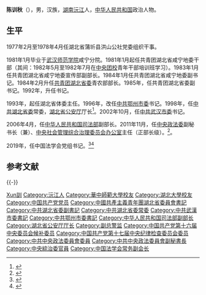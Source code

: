 '''陈训秋'''（{{bd|1955年|10月||catIdx=}}），男，汉族，[[湖南|湖南]][[沅江|沅江]]人，[[中华人民共和国|中华人民共和国]]政治人物。

== 生平 ==
1977年2月至1978年4月任湖北省蒲圻县洪山公社党委组织干事。

1981年1月毕业于[[武汉师范学院|武汉师范学院]]咸宁分院。1981年1月起任共青团湖北省咸宁地委干部（其间：1982年5月至1982年7月在[[中央团校|中央团校]]青年干部培训班学习）。1983年1月任共青团湖北省咸宁地委宣传部副部长。1984年1月任共青团湖北省咸宁地委副书记。1984年2月升任[[共青团湖北省委|共青团湖北省委]]青农部部长。1985年，任共青团湖北省委副书记。1992年，升任书记。

1993年，起任湖北省体委主任。1996年，改任[[中共鄂州市委|中共鄂州市委]]书记。1998年，任[[中共湖北省委|中共湖北省委]]常委，[[湖北省公安厅|湖北省公安厅]]厅长<ref>{{cite news|title=湖北省公安厅厅长陈训秋强调完善干警淘汰制|url=http://news.sina.com.cn/c/275124.html|accessdate=2012-02-19|newspaper=新浪网|archive-date=2019-01-08|archive-url=https://web.archive.org/web/20190108201111/http://news.sina.com.cn/c/275124.html|dead-url=no}}</ref>。2002年10月，任[[中共武汉市委|中共武汉市委]]书记。

2006年4月，任[[中华人民共和国司法部|中华人民共和国司法部]]副部长。2011年11月，任[[中央政法委|中央政法委]]副秘书长（兼）、[[中央社会管理综合治理委员会办公室|中央社会管理综合治理委员会办公室]]主任（正部长级）。<ref>{{cite web|title=原司法部党组副书记陈训秋接替陈冀平任中央综治办主任|url=http://politics.people.com.cn/GB/41223/16274700.html|publisher=人民网|accessdate=2012-02-19|archive-date=2012-01-23|archive-url=https://web.archive.org/web/20120123074856/http://politics.people.com.cn/GB/41223/16274700.html|dead-url=no}}</ref>。

2019年，任中国法学会党组书记。<ref>{{cite news|title=陈训秋任中国法学会党组书记，接棒老前辈陈冀平|url=https://baijiahao.baidu.com/s?id=1621810343768774749&wfr=spider&for=pc=澎湃网|accessdate=2020-09-21|archive-date=2019-08-14|archive-url=https://web.archive.org/web/20190814073936/https://baijiahao.baidu.com/s?id=1621810343768774749&wfr=spider&for=pc%3D%E6%BE%8E%E6%B9%83%E7%BD%91|dead-url=no}}</ref><ref>{{Cite web|title=陈训秋同志简历|url=http://www.chinapeace.org.cn/2012-07/26/content_4645430.htm|accessdate=|work=}}{{dead link|date=2018年5月 |bot=InternetArchiveBot |fix-attempted=yes }}</ref>

== 参考文献 ==
{{Reflist|32em}}

{{-}}
{{党政干部曾有团系统经历者}}
{{各省级行政区团委书记}}
{{1995届中央党校一年制中青年干部培训班}}
{{鄂州政治}}
{{Navboxes 
| title  = 陈训秋在[[中国法学会|中国法学会]]的职务
| list1  =
{{中国法学会第八届理事会}}
}}

{{Authority control}}
{{DEFAULTSORT:Chen陳}}
[[Category:陳姓|Xun訓]]
[[Category:沅江人|Category:沅江人]]
[[Category:華中師範大學校友|Category:華中師範大學校友]]
[[Category:湖北大學校友|Category:湖北大學校友]]
[[Category:中国共产党党员|Category:中国共产党党员]]
[[Category:中國共產主義青年團湖北省委員會書記|Category:中國共產主義青年團湖北省委員會書記]]
[[Category:中共湖北省委副書記|Category:中共湖北省委副書記]]
[[Category:中共湖北省委常委|Category:中共湖北省委常委]]
[[Category:中共武漢市委書記|Category:中共武漢市委書記]]
[[Category:中共鄂州市委書記|Category:中共鄂州市委書記]]
[[Category:中华人民共和国司法部副部长|Category:中华人民共和国司法部副部长]]
[[Category:湖北省公安厅厅长|Category:湖北省公安厅厅长]]
[[Category:副总警监|Category:副总警监]]
[[Category:中国共产党第十六届中央委员会候补委员|Category:中国共产党第十六届中央委员会候补委员]]
[[Category:中国共产党第十七届中央纪律检查委员会委员|Category:中国共产党第十七届中央纪律检查委员会委员]]
[[Category:中共中央政法委員會委員|Category:中共中央政法委員會委員]]
[[Category:中共中央政法委員會副秘書長|Category:中共中央政法委員會副秘書長]]
[[Category:中央綜治委官員|Category:中央綜治委官員]]
[[Category:中国法学会常务副会长|Category:中国法学会常务副会长]]